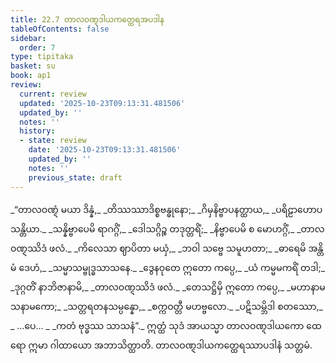 ```yaml
---
title: 22.7 တာလဝဏ္ဋဒါယကတ္ထေရအပဒါန
tableOfContents: false
sidebar:
  order: 7
type: tipitaka
basket: su
book: ap1
review:
  current: review
  updated: '2025-10-23T09:13:31.481506'
  updated_by: ''
  notes: ''
  history:
  - state: review
    date: '2025-10-23T09:13:31.481506'
    updated_by: ''
    notes: ''
    previous_state: draft
---
```



<ReviewStatus review={frontmatter.review} showDetails={true} />

<HypothesisAnnotation frontmatter={frontmatter} />

<DynamicBreadcrumb />

<Division number="31" book="ap1" e="ch" v="20" p="236">

<Paragraph number="2864" type="verses" book="ap1">
_“တာလဝဏ္ဋံ မယာ ဒိန္နံ,_  
_တိဿဿာဒိစ္စဗန္ဓုနော;_  
_ဂိမှနိဗ္ဗာပနတ္ထာယ,_  
_ပရိဠာဟောပသန္တိယာ._  

</Paragraph>

</Division>
<Division number="32" book="ap1" e="ch" v="20" p="236">

<Paragraph number="2865" type="verses" book="ap1">
_သန္နိဗ္ဗာပေမိ ရာဂဂ္ဂိံ,_  
_ဒေါသဂ္ဂိဉ္စ တဒုတ္တရိံ;_  
_နိဗ္ဗာပေမိ စ မောဟဂ္ဂိံ,_  
_တာလဝဏ္ဋဿိဒံ ဖလံ._  

</Paragraph>

</Division>
<Division number="33" book="ap1" e="ch" v="20" p="236">

<Paragraph number="2866" type="verses" book="ap1">
_ကိလေသာ ဈာပိတာ မယှံ,_  
_ဘဝါ သဗ္ဗေ သမူဟတာ;_  
_ဓာရေမိ အန္တိမံ ဒေဟံ,_  
_သမ္မာသမ္ဗုဒ္ဓသာသနေ._  

</Paragraph>

</Division>
<Division number="34" book="ap1" e="ch" v="20" p="236">

<Paragraph number="2867" type="verses" book="ap1">
_ဒွေနဝုတေ ဣတော ကပ္ပေ,_  
_ယံ ကမ္မမကရိံ တဒါ;_  
_ဒုဂ္ဂတိံ နာဘိဇာနာမိ,_  
_တာလဝဏ္ဋဿိဒံ ဖလံ._  

</Paragraph>

</Division>
<Division number="35" book="ap1" e="ch" v="20" p="236">

<Paragraph number="2868" type="verses" book="ap1">
_တေသဋ္ဌိမှိ ဣတော ကပ္ပေ,_  
_မဟာနာမသနာမကော;_  
_သတ္တရတနသမ္ပန္နော,_  
_စက္ကဝတ္တီ မဟဗ္ဗလော._  

</Paragraph>

</Division>
<Division number="36" book="ap1" e="ch" v="20" p="236">

<Paragraph number="2869" type="verses" book="ap1">
_ပဋိသမ္ဘိဒါ စတဿော,_  
_ …ပေ… _  
_ကတံ ဗုဒ္ဓဿ သာသနံ”._  

</Paragraph>

<Paragraph number="2870" book="ap1">
ဣတ္ထံ သုဒံ အာယသ္မာ တာလဝဏ္ဋဒါယကော ထေရော ဣမာ ဂါထာယော အဘာသိတ္ထာတိ.

</Paragraph>
</Division>

<Paragraph number="2871" type="center" book="ap1">
တာလဝဏ္ဋဒါယကတ္ထေရဿာပဒါနံ သတ္တမံ.
</Paragraph>
